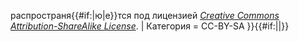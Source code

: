 {{Лицензия
| cc = 1
| Текст = {{#if:{{{nocat|}}}|Эти файлы|Этот файл}} распространя{{#if:{{{nocat|}}}|ю|е}}тся под лицензией  ''[http://creativecommons.org/licenses/by-sa/3.0/ Creative Commons Attribution-ShareAlike License]''.
| Категория = CC-BY-SA
}}{{#if:{{{nocat|}}}||<includeonly>[[Категория:CC-BY-SA|{{PAGENAME}}]]</includeonly>}}<noinclude>{{doc}}</noinclude>